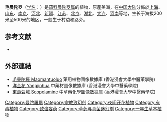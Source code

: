 {{Speciesbox
| name = 毛曼陀罗
| status = 
| status_system = 
| image = Datura innoxia flower 02.jpg
| genus = Datura
| species = innoxia
| authority = Mill.
}}

'''毛曼陀罗'''（[[学名|学名]]：{{lang|la|''Datura innoxia''}}）是[[茄科|茄科]][[曼陀罗属|曼陀罗属]]的植物，原產美洲，在[[中国大陆|中国大陆]]分佈於[[上海|上海]]、[[山东|山东]]、[[南京|南京]]、[[河北|河北]]、[[新疆|新疆]]、[[江苏|江苏]]、[[北京|北京]]、[[湖北|湖北]]、[[大连|大连]]、[[河南|河南]]等地，生长于海拔200米至500米的地区，一般生于村边和路旁。

== 参考文献 ==
<div class="references-small">
* {{cite web| url =http://www.bioinfo.cn/db05/KmzwSpecies.php?action=view&id=21720| title =毛曼陀罗| work =《中国高等植物数据库全库》| publisher =中国科学院微生物研究所| author =昆明植物研究所| accessdate =2009-02-25| deadurl =yes| archiveurl =https://web.archive.org/web/20160305073416/http://www.bioinfo.cn/db05/KmzwSpecies.php?action=view&id=21720| archivedate =2016-03-05}}
</div>

==外部連結==
* [http://libproject.hkbu.edu.hk/was40/detail?lang=ch&channelid=1288&searchword=herb_id=D00482 毛曼陀羅 Maomantuoluo] {{Wayback|url=http://libproject.hkbu.edu.hk/was40/detail?lang=ch&channelid=1288&searchword=herb_id=D00482 |date=20150528100535 }} 藥用植物圖像數據庫 (香港浸會大學中醫藥學院) {{zh}}{{en}}
* [http://libproject.hkbu.edu.hk/was40/detail?channelid=47953&searchword=pid=B00315 洋金花 Yangjinhua] {{Wayback|url=http://libproject.hkbu.edu.hk/was40/detail?channelid=47953&searchword=pid=B00315 |date=20150528100009 }} 中藥材圖像數據庫 (香港浸會大學中醫藥學院) {{zh}}{{en}}
* [http://libproject.hkbu.edu.hk/was40/detail?channelid=22253&lang=cht&searchword=code=P00159 東莨菪堿 Scopolamine] {{Wayback|url=http://libproject.hkbu.edu.hk/was40/detail?channelid=22253&lang=cht&searchword=code=P00159 |date=20150528114833 }} 中草藥化學圖像數據庫 (香港浸會大學中醫藥學院) {{zh}}{{en}}
{{Taxonbar|from=Q1519478}}

[[Category:曼陀羅屬|Category:曼陀羅屬]]
[[Category:宗教致幻剂|Category:宗教致幻剂]]
[[Category:夜间开花植物|Category:夜间开花植物]]
[[Category:有毒植物|Category:有毒植物]]
[[Category:致谵妄药|Category:致谵妄药]]
[[Category:草药与真菌迷幻剂|Category:草药与真菌迷幻剂]]
[[Category:一年生草本植物|Category:一年生草本植物]]


{{植物小作品}}